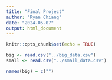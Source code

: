 ```yaml
---
title: "Final Project"
author: "Ryan Chiang"
date: "2024-05-07"
output: html_document
---
```


```r
knitr::opts_chunk$set(echo = TRUE)
```

```r
big <- read.csv("../big_data.csv")
small <- read.csv("../small_data.csv")
```

```r
names(big) = c("")
```


